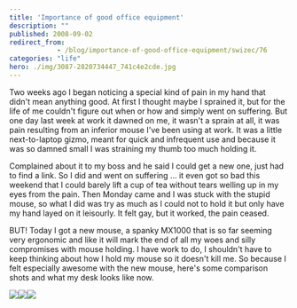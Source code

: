 ```yaml
---
title: 'Importance of good office equipment'
description: ""
published: 2008-09-02
redirect_from: 
            - /blog/importance-of-good-office-equipment/swizec/76
categories: "life"
hero: ./img/3087-2820734447_741c4e2cde.jpg
---
```

Two weeks ago I began noticing a special kind of pain in my hand that didn&#x27;t mean anything good. At first I thought maybe I sprained it, but for the life of me couldn&#x27;t figure out when or how and simply went on suffering. But one day last week at work it dawned on me, it wasn&#x27;t a sprain at all, it was pain resulting from an inferior mouse I&#x27;ve been using at work. It was a little next-to-laptop gizmo, meant for quick and infrequent use and because it was so damned small I was straining my thumb too much holding it.

Complained about it to my boss and he said I could get a new one, just had to find a link. So I did and went on suffering ... it even got so bad this weekend that I could barely lift a cup of tea without tears welling up in my eyes from the pain. Then Monday came and I was stuck with the stupid mouse, so what I did was try as much as I could not to hold it but only have my hand layed on it leisourly. It felt gay, but it worked, the pain ceased.

BUT! Today I got a new mouse, a spanky MX1000 that is so far seeming very ergonomic and like it will mark the end of all my woes and silly compromises with mouse holding. I have work to do, I shouldn&#x27;t have to keep thinking about how I hold my mouse so it doesn&#x27;t kill me. So because I felt especially awesome with the new mouse, here&#x27;s some comparison shots and what my desk looks like now.

![ ](./img/3087-2820734447_741c4e2cde.jpg "MX1000 package")![ ](./img/3057-2820734441_3a1e8909c5.jpg "Old mouse in front, new in back")![ ](./img/3223-2820734437_1af161c722.jpg "New mousey")
